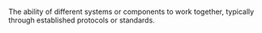 
The ability of different systems or components to work together, typically through established protocols or standards.
